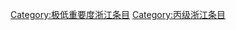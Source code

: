 {{Articles by Quality and Importance|project=浙江|template=浙江专题|_bottom=true|articleonly=true|dispzero=no|linkstyle=}}
[[Category:极低重要度浙江条目|Category:极低重要度浙江条目]]
[[Category:丙级浙江条目|Category:丙级浙江条目]]